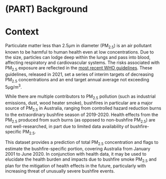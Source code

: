 # (PART) Background {-}

# Context

Particulate matter less than 2.5µm in diameter (PM~2.5~) is an air pollutant known to be harmful to human health even at low concentrations. Due to the size, particles can lodge deep within the lungs and pass into blood, affecting respiratory and cardiovascular systems. The risks associated with PM~2.5~ exposure are reflected in the [most recent WHO guidelines](https://www.who.int/publications/i/item/9789240034228). These guidelines, released in 2021, set a series of interim targets of decreasing PM~2.5~ concentrations and an end target annual average not exceeding 5µg/m^3^.

While there are multiple contributors to PM~2.5~ pollution (such as industrial emissions, dust, wood heater smoke), bushfires in particular are a major source of PM~2.5~ in Australia, ranging from controlled hazard reduction burns to the extraordinary bushfire season of 2019-2020. Health effects from the PM~2.5~ produced from such burns (as opposed to non-bushfire PM~2.5~) are not well-researched, in part due to limited data availability of bushfire-specific PM~2.5~.

This dataset provides a prediction of total PM~2.5~ concentration and flags to estimate the bushfire-specific portion, covering Australia from January 2001 to June 2020. In conjunction with health data, it may be used to elucidate the health burden and impacts due to bushfire smoke PM~2.5~ and plan for the mitigation of health effects in the future, particularly with increasing threat of unusually severe bushfire events.
